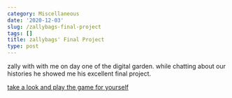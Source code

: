 ```yaml
---
category: Miscellaneous
date: '2020-12-03'
slug: /zallybags-final-project
tags: []
title: zallybags' Final Project
type: post
---
```



zally with with me on day one of the digital garden. while chatting about our histories he showed me his excellent final project.

<a href="https://cs.csub.edu/~arodriguez/cs2680/FinalProject/game.html">take a look and play the game for yourself</a>